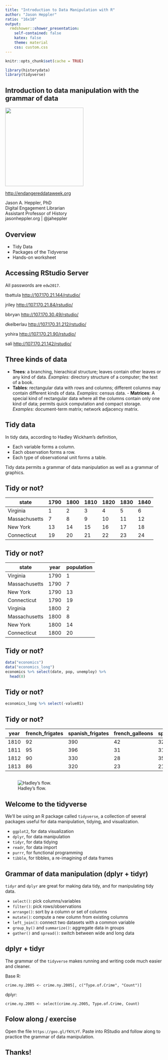 ```yaml
---
title: "Introduction to Data Manipulation with R"
author: "Jason Heppler"
ratio: "16x10"
output:
  rmdshower::shower_presentation:
    self-contained: false
    katex: false
    theme: material
    css: custom.css
---
```


```r
knitr::opts_chunk$set(cache = TRUE)

library(historydata)
library(tidyverse)
```

## Introduction to data manipulation with the grammar of data {.title-slide}

<img style="width: 250px; height: auto;" src="edw-logo.png"/>

<http://endangereddataweek.org>

<div id="attribution" style="line-height: 1.2em;">
Jason A. Heppler, PhD<br/>
<span class="smaller">Digital Engagement Librarian</span> </br>
<span class="smaller">Assistant Professor of History</span> </br>
<span class="smaller">jasonheppler.org | @jaheppler</span>
</div>

## Overview

- Tidy Data
- Packages of the Tidyverse
- Hands-on worksheet

## Accessing RStudio Server

All passwords are `edw2017`.

tbattula
<http://107.170.21.144/rstudio/>

jriley
<http://107.170.21.84/rstudio/>

bbryan
<http://107.170.30.49/rstudio/>

dkelberlau
<http://107.170.31.212/rstudio/>

yohira
<http://107.170.21.90/rstudio/>

sali
<http://107.170.21.142/rstudio/>

## Three kinds of data

- **Trees**: a branching, hierachical structure; leaves contain other leaves or any kind of data. *Examples:* directory structure of a computer; the text of a book.
- **Tables**: rectangular data with rows and columns; different columns may contain different kinds of data. *Examples:* census data.
      - **Matrices**: A special kind of rectangular data where all the columns contain only one kind of data; permits quick computation and compact storage. *Examples:* document-term matrix; network adjacency matrix.

## Tidy data

In tidy data, according to Hadley Wickham's definition, 

- Each variable forms a column.
- Each observation forms a row.
- Each type of observational unit forms a table.
 
Tidy data permits a grammar of data manipulation as well as a grammar of graphics.
 
## Tidy or not?

| state          | 1790 | 1800 | 1810 | 1820 | 1830 | 1840
|----------------|------|------|------|------|------|-------
| Virginia       | 1    | 2    | 3    | 4    | 5    | 6
| Massachusetts  | 7    | 8    | 9    | 10   | 11   | 12
| New York       | 13   | 14   | 15   | 16   | 17   | 18
| Connecticut    | 19   | 20   | 21   | 22   | 23   | 24

## Tidy or not?

| state         | year   | population
|---------------|--------|---------------
| Virginia      | 1790   | 1
| Massachusetts | 1790   | 7
| New York      | 1790   | 13
| Connecticut   | 1790   | 19
| Virginia      | 1800   | 2
| Massachusetts | 1800   | 8
| New York      | 1800   | 14
| Connecticut   | 1800   | 20

## Tidy or not?

```r
data("economics")
data("economics_long")
economics %>% select(date, pop, unemploy) %>% 
  head(8)
```

## Tidy or not?

```r
economics_long %>% select(-value01)
```

## Tidy or not?

| year | french_frigates | spanish_frigates | french_galleons | spanish_galleons
|------|-----------------|------------------|-----------------|-------------------
| 1810 |               92| 390              | 42              | 32
| 1811 |               95| 396              | 31              | 31
| 1812 |               90| 330              | 28              | 35
| 1813 |               86| 320              | 23              | 21 

## {.fullscreen}

![Hadley's flow.](hadley.png)

## Welcome to the tidyverse

We'll be using an R package called `tidyverse`, a collection of several packages useful for data manipulation, tidying, and visualization. 

- `ggplot2`, for data visualization
- `dplyr`, for data manipulation
- `tidyr`, for data tidying
- `readr`, for data import
- `purrr`, for functional programming
- `tibble`, for tibbles, a re-imagining of data frames

## Grammar of data manipulation (dplyr + tidyr)

`tidyr` and `dplyr` are great for making data tidy, and for manipulating tidy data.

- `select()`: pick columns/variables
- `filter()`: pick rows/observations
- `arrange()`: sort by a column or set of columns
- `mutate()`: compute a new column from existing columns
- `left_join()`: connect two datasets with a common variable
- `group_by()` and `summarize()`: aggregate data in groups
- `gather()` and `spread()`: switch between wide and long data

## dplyr + tidyr

The grammar of the `tidyverse` makes running and writing code much easier and cleaner.

Base R:

`crime.ny.2005 <- crime.ny.2005[, c("Type.of.Crime", "Count")]`

dplyr:

`crime.ny.2005 <- select(crime.ny.2005, Type.of.Crime, Count)`

## Folow along / exercise

Open the file `https://goo.gl/fKYLYf`. Paste into RStudio and follow along to practice the grammar of data manipulation.

## Thanks!